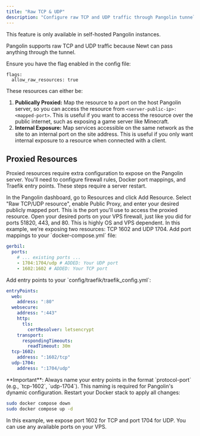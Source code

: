 ```yaml
---
title: "Raw TCP & UDP"
description: "Configure raw TCP and UDP traffic through Pangolin tunnels"
---
```


<Note>
This feature is only available in self-hosted Pangolin instances.
</Note>

Pangolin supports raw TCP and UDP traffic because Newt can pass anything through the tunnel.

Ensure you have the flag enabled in the config file:

```
flags:
  allow_raw_resources: true
```

These resources can either be:
1. **Publically Proxied:** Map the resource to a port on the host Pangolin server, so you can access the resource from `<server-public-ip>:<mapped-port>`. This is useful if you want to access the resource over the public internet, such as exposing a game server like Minecraft.
2. **Internal Exposure:** Map services accessible on the same network as the site to an internal port on the site address. This is useful if you only want internal exposure to a resource when connected with a client.

## Proxied Resources

Proxied resources require extra configuration to expose on the Pangolin server. You'll need to configure firewall rules, Docker port mappings, and Traefik entry points. These steps require a server restart.

<Steps>
<Step title="Create the resource">
  In the Pangolin dashboard, go to Resources and click Add Resource. Select "Raw TCP/UDP resource", enable Public Proxy, and enter your desired publicly mapped port. This is the port you'll use to access the proxied resource.
</Step>

<Step title="Configure firewall">
  Open your desired ports on your VPS firewall, just like you did for ports 51820, 443, and 80. This is highly OS and VPS dependent.
  
  <Note>
  In this example, we're exposing two resources: TCP 1602 and UDP 1704.
  </Note>
</Step>

<Step title="Configure Docker">
  Add port mappings to your `docker-compose.yml` file:

  ```yaml title="docker-compose.yml" highlight={4,5}
  gerbil:
    ports:
      # ... existing ports ...
      - 1704:1704/udp # ADDED: Your UDP port
      - 1602:1602 # ADDED: Your TCP port
  ```
</Step>

<Step title="Configure Traefik">
  Add entry points to your `config/traefik/traefik_config.yml`:

  ```yaml title="traefik_config.yml" highlight={12-15}
  entryPoints:
    web:
      address: ":80"
    websecure:
      address: ":443"
      http:
        tls:
          certResolver: letsencrypt
      transport:
        respondingTimeouts:
          readTimeout: 30m
    tcp-1602:
      address: ":1602/tcp"
    udp-1704:
      address: ":1704/udp"
  ```

  <Info>
  **Important**: Always name your entry points in the format `protocol-port` (e.g., `tcp-1602`, `udp-1704`). This naming is required for Pangolin's dynamic configuration.
  </Info>
</Step>

<Step title="Restart the stack">
  Restart your Docker stack to apply all changes:

  ```bash
  sudo docker compose down
  sudo docker compose up -d
  ```
</Step>
</Steps>

<Note>
In this example, we expose port 1602 for TCP and port 1704 for UDP. You can use any available ports on your VPS.
</Note>
